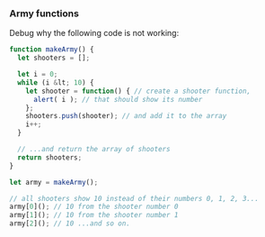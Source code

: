 ### Army functions

Debug why the following code is not working:

```js
function makeArmy() {
  let shooters = [];

  let i = 0;
  while (i &lt; 10) {
    let shooter = function() { // create a shooter function,
      alert( i ); // that should show its number
    };
    shooters.push(shooter); // and add it to the array
    i++;
  }

  // ...and return the array of shooters
  return shooters;
}

let army = makeArmy();

// all shooters show 10 instead of their numbers 0, 1, 2, 3...
army[0](); // 10 from the shooter number 0
army[1](); // 10 from the shooter number 1
army[2](); // 10 ...and so on.
```